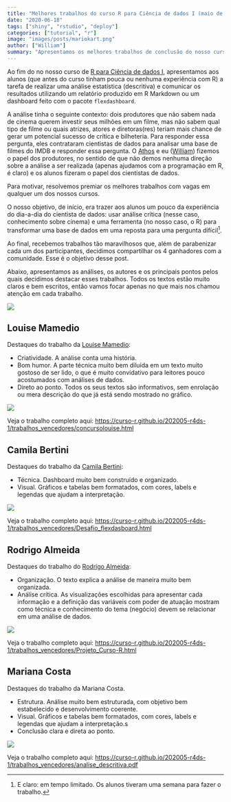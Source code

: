 ```yaml
---
title: "Melhores trabalhos do curso R para Ciência de dados I (maio de 2020)"
date: "2020-06-18"
tags: ["shiny", "rstudio", "deploy"]
categories: ["tutorial", "r"]
image: "images/posts/mariokart.png"
author: ["William"]
summary: "Apresentamos os melhores trabalhos de conclusão do nosso curso de R para Ciência de dados I e comentamos aspectos importantes sobre a comunicação dos resultados das nossas análises."
---
```


Ao fim do no nosso curso de [R para Ciência de dados I](https://www.curso-r.com/cursos/r4ds-1/), apresentamos aos alunos (que antes do curso tinham pouca ou nenhuma experiência com R) a tarefa de realizar uma análise estatística (descritiva) e comunicar os resultados utilizando um relatório produzido em R Markdown ou um dashboard feito com o pacote `flexdashboard`.

A análise tinha o seguinte contexto: dois produtores que não sabem nada de cinema querem investir seus milhões em um filme, mas não sabem qual tipo de filme ou quais atrizes, atores e diretoras(res) teriam mais chance de gerar um potencial sucesso de crítica e bilheteria. Para responder essa pergunta, eles contrataram cientistas de dados para analisar uma base de filmes do IMDB e responder essa pergunta. O [Athos](https://twitter.com/athos_damiani) e eu ([William](https://twitter.com/Williamorim89)) fizemos o papel dos produtores, no sentido de que não demos nenhuma direção sobre a análise a ser realizada (apenas ajudamos com a programação em R, é claro) e os alunos fizeram o papel dos cientistas de dados.

Para motivar, resolvemos premiar os melhores trabalhos com vagas em qualquer um dos nossos cursos. 

O nosso objetivo, de início, era trazer aos alunos um pouco da experiência do dia-a-dia do cientista de dados: usar análise crítica (nesse caso, conhecimento sobre cinema) e uma ferramenta (no nosso caso, o R) para transformar uma base de dados em uma reposta para uma pergunta difícil^[E claro: em tempo limitado. Os alunos tiveram uma semana para fazer o trabalho.]. 

Ao final, recebemos trabalhos tão maravilhosos que, além de parabenizar cada um dos participantes, decidimos compartilhar os 4 ganhadores com a comunidade. Esse é o objetivo desse post.

Abaixo, apresentamos as análises, os autores e os principais pontos pelos quais decidimos destacar esses trabalhos. Todos os textos estão muito claros e bem escritos, então vamos focar apenas no que mais nos chamou atenção em cada trabalho.

<img src = "https://2.bp.blogspot.com/-B0l23Utr8hc/V7csoYzmJVI/AAAAAAAALUU/Iu0cNWJJzHUAP1WxwNWqXFzpc8tggZp7wCEw/s1600/Mario%2BKart.gif">

## Louise Mamedio

Destaques do trabalho da [Louise Mamedio](https://www.facebook.com/louise.schneider.5):

- Criatividade. A análise conta uma história.
- Bom humor. A parte técnica muito bem diluída em um texto muito gostoso de ser lido, o que é muito convidativo para leitores pouco acostumados com análises de dados.
- Direto ao ponto. Todos os seus textos são informativos, sem enrolação ou mera descrição do que já está sendo mostrado no gráfico.

<img src = "/img/blog/ganhadores-r4ds1-202005/louise.png">


Veja o trabalho completo aqui: [https://curso-r.github.io/202005-r4ds-1/trabalhos_vencedores/concursolouise.html](https://curso-r.github.io/202005-r4ds-1/trabalhos_vencedores/concursolouise.html)

## Camila Bertini

Destaques do trabalho da [Camila Bertini](https://www.linkedin.com/in/camila-b-martins-ba06a371/):

- Técnica. Dashboard muito bem construído e organizado.
- Visual. Gráficos e tabelas bem formatados, com cores, labels e legendas que ajudam a interpretação.

<img src = "/img/blog/ganhadores-r4ds1-202005/camila.png">

Veja o trabalho completo aqui: [https://curso-r.github.io/202005-r4ds-1/trabalhos_vencedores/Desafio_flexdasboard.html](https://curso-r.github.io/202005-r4ds-1/trabalhos_vencedores/Desafio_flexdasboard.html)


## Rodrigo Almeida

Destaques do trabalho do [Rodrigo Almeida](linkedin.com/in/rodrigoalmeidafigueira):

- Organização. O texto explica a análise de maneira muito bem organizada.
- Análise crítica. As visualizações escolhidas para apresentar cada informação e a definição das variáveis com poder de atuação mostram como técnica e conhecimento do tema (negócio) devem se relacionar em uma análise de dados.

<img src = "/img/blog/ganhadores-r4ds1-202005/rodrigo.png">

Veja o trabalho completo aqui: [https://curso-r.github.io/202005-r4ds-1/trabalhos_vencedores/Projeto_Curso-R.html](https://curso-r.github.io/202005-r4ds-1/trabalhos_vencedores/Projeto_Curso-R.html)

## Mariana Costa

Destaques do trabalho da Mariana Costa.

- Estrutura. Análise muito bem estruturada, com objetivo bem estabelecido e desenvolvimento coerente.
- Visual. Gráficos e tabelas bem formatados, com cores, labels e legendas que ajudam a interpretação.s
- Conclusão clara e direta ao ponto.

<img src = "/img/blog/ganhadores-r4ds1-202005/mari.png">

Veja o trabalho completo aqui: [https://curso-r.github.io/202005-r4ds-1/trabalhos_vencedores/analise_descritiva.pdf](https://curso-r.github.io/202005-r4ds-1/trabalhos_vencedores/analise_descritiva.pdf)
